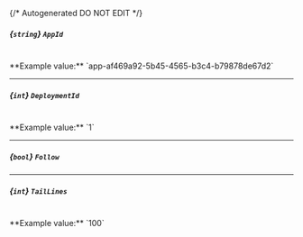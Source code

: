{/* Autogenerated DO NOT EDIT  */}
##### *{`string`}* `AppId`
<br/>
**Example value:** `app-af469a92-5b45-4565-b3c4-b79878de67d2`

---
##### *{`int`}* `DeploymentId`
<br/>
**Example value:** `1`

---
##### *{`bool`}* `Follow`

---
##### *{`int`}* `TailLines`
<br/>
**Example value:** `100`

